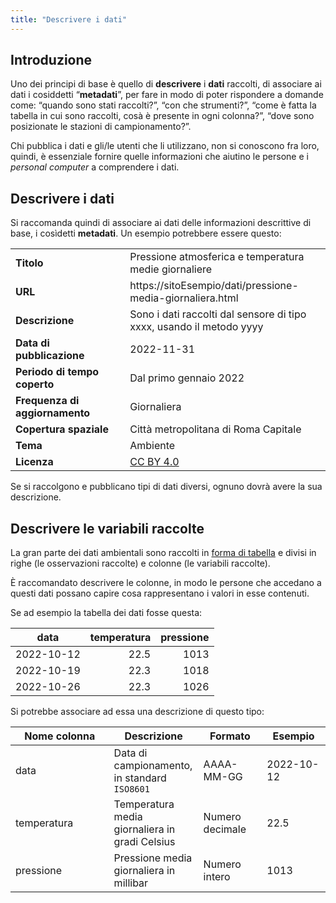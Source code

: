 ```yaml
---
title: "Descrivere i dati"
---
```


## Introduzione

Uno dei principi di base è quello di **descrivere** i **dati** raccolti, di associare ai dati i cosiddetti "**metadati**", per fare in modo di poter rispondere a domande come: "quando sono stati raccolti?", "con che strumenti?", "come è fatta la tabella in cui sono raccolti, cosà è presente in ogni colonna?", "dove sono posizionate le stazioni di campionamento?".

Chi pubblica i dati e gli/le utenti che li utilizzano, non si conoscono fra loro, quindi, è essenziale fornire quelle informazioni che aiutino le persone e i *personal computer* a comprendere i dati.

## Descrivere i dati

Si raccomanda quindi di associare ai dati delle informazioni descrittive di base, i cosìdetti **metadati**. Un esempio potrebbere essere questo:

|                                |                                                        |
|--------------------------------|--------------------------------------------------------|
| **Titolo**                     | Pressione atmosferica e temperatura medie giornaliere  |
| **URL**                        | https://sitoEsempio/dati/pressione-media-giornaliera.html           |
| **Descrizione**                | Sono i dati raccolti dal sensore di tipo xxxx, usando il metodo yyyy                                                       |
| **Data di pubblicazione**      | 2022-11-31                                             |
| **Periodo di tempo coperto**   | Dal primo gennaio 2022                                     |
| **Frequenza di aggiornamento** | Giornaliera                                                |
| **Copertura spaziale**         | Città metropolitana di Roma Capitale                   |
| **Tema**                       | Ambiente                                               |
| **Licenza**                    | [CC BY 4.0](https://creativecommons.org/licenses/by/4.0/deed.it)                                               |

Se si raccolgono e pubblicano tipi di dati diversi, ognuno dovrà avere la sua descrizione.

## Descrivere le variabili raccolte

La gran parte dei dati ambientali sono raccolti in [forma di tabella](forma.qmd) e divisi in righe (le osservazioni raccolte) e colonne (le variabili raccolte).

È raccomandato descrivere le colonne, in modo le persone che accedano a questi dati possano capire cosa rappresentano i valori in esse contenuti.

Se ad esempio la tabella dei dati fosse questa:

|data      |temperatura|pressione|
|----------|-----------:|---------:|
|2022-10-12|22.5       |1013     |
|2022-10-19|22.3       |1018     |
|2022-10-26|22.3       |1026     |


Si potrebbe associare ad essa una descrizione di questo tipo:

| Nome colonna | Descrizione | Formato | Esempio |
|--------------|-------------|---------|---------|
| data         | Data di campionamento, in standard `ISO8601` | AAAA-MM-GG | 2022-10-12 |
| temperatura  | Temperatura media giornaliera in gradi Celsius | Numero decimale | 22.5 |
| pressione    | Pressione media giornaliera in millibar | Numero intero | 1013 |
